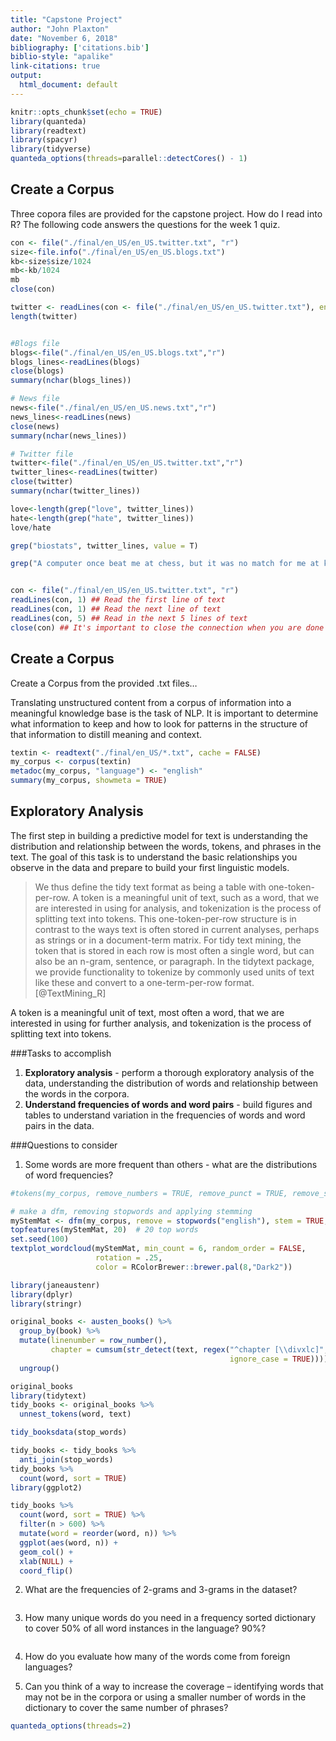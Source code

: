 ```yaml
---
title: "Capstone Project"
author: "John Plaxton"
date: "November 6, 2018"
bibliography: ['citations.bib']
biblio-style: "apalike"
link-citations: true
output:
  html_document: default
---
```


```r
knitr::opts_chunk$set(echo = TRUE)
library(quanteda)
library(readtext)
library(spacyr)
library(tidyverse)
quanteda_options(threads=parallel::detectCores() - 1)
```

## Create a Corpus

Three copora files are provided for the capstone project.  How do I read into R?  The following code answers the questions for the week 1 quiz.

```r
con <- file("./final/en_US/en_US.twitter.txt", "r") 
size<-file.info("./final/en_US/en_US.blogs.txt")
kb<-size$size/1024
mb<-kb/1024
mb
close(con)

twitter <- readLines(con <- file("./final/en_US/en_US.twitter.txt"), encoding = "UTF-8", skipNul = TRUE)
length(twitter)


#Blogs file
blogs<-file("./final/en_US/en_US.blogs.txt","r")
blogs_lines<-readLines(blogs)
close(blogs)
summary(nchar(blogs_lines))

# News file
news<-file("./final/en_US/en_US.news.txt","r")
news_lines<-readLines(news)
close(news)
summary(nchar(news_lines))

# Twitter file
twitter<-file("./final/en_US/en_US.twitter.txt","r")
twitter_lines<-readLines(twitter)
close(twitter)
summary(nchar(twitter_lines))

love<-length(grep("love", twitter_lines))
hate<-length(grep("hate", twitter_lines))
love/hate

grep("biostats", twitter_lines, value = T)

grep("A computer once beat me at chess, but it was no match for me at kickboxing", twitter_lines)


con <- file("./final/en_US/en_US.twitter.txt", "r") 
readLines(con, 1) ## Read the first line of text 
readLines(con, 1) ## Read the next line of text 
readLines(con, 5) ## Read in the next 5 lines of text 
close(con) ## It's important to close the connection when you are done

```

## Create a Corpus

Create a Corpus from the provided .txt files...

Translating unstructured content from a corpus of information into a meaningful knowledge base is the task of NLP.  It is important to determine what information to keep and how to look for patterns in the structure of that information to distill meaning and context.


```r
textin <- readtext("./final/en_US/*.txt", cache = FALSE)
my_corpus <- corpus(textin)
metadoc(my_corpus, "language") <- "english"
summary(my_corpus, showmeta = TRUE)

```
## Exploratory Analysis

The first step in building a predictive model for text is understanding the distribution and relationship between the words, tokens, and phrases in the text. The goal of this task is to understand the basic relationships you observe in the data and prepare to build your first linguistic models.

> We thus define the tidy text format as being a table with one-token-per-row. A token is a meaningful unit of text, such as a word, that we are interested in using for analysis, and tokenization is the process of splitting text into tokens. This one-token-per-row structure is in contrast to the ways text is often stored in current analyses, perhaps as strings or in a document-term matrix. For tidy text mining, the token that is stored in each row is most often a single word, but can also be an n-gram, sentence, or paragraph. In the tidytext package, we provide functionality to tokenize by commonly used units of text like these and convert to a one-term-per-row format. [@TextMining_R]

A token is a meaningful unit of text, most often a word, that we are interested in using for further analysis, and tokenization is the process of splitting text into tokens.

###Tasks to accomplish

1. **Exploratory analysis** - perform a thorough exploratory analysis of the data, understanding the distribution of words and relationship between the words in the corpora.
2. **Understand frequencies of words and word pairs** - build figures and tables to understand variation in the frequencies of words and word pairs in the data.

###Questions to consider

1. Some words are more frequent than others - what are the distributions of word frequencies?
```r
#tokens(my_corpus, remove_numbers = TRUE, remove_punct = TRUE, remove_separators = TRUE)

# make a dfm, removing stopwords and applying stemming
myStemMat <- dfm(my_corpus, remove = stopwords("english"), stem = TRUE, remove_punct = TRUE)
topfeatures(myStemMat, 20)  # 20 top words
set.seed(100)
textplot_wordcloud(myStemMat, min_count = 6, random_order = FALSE,
                   rotation = .25, 
                   color = RColorBrewer::brewer.pal(8,"Dark2"))
```

```r
library(janeaustenr)
library(dplyr)
library(stringr)

original_books <- austen_books() %>%
  group_by(book) %>%
  mutate(linenumber = row_number(),
         chapter = cumsum(str_detect(text, regex("^chapter [\\divxlc]",
                                                 ignore_case = TRUE)))) %>%
  ungroup()

original_books
library(tidytext)
tidy_books <- original_books %>%
  unnest_tokens(word, text)

tidy_booksdata(stop_words)

tidy_books <- tidy_books %>%
  anti_join(stop_words)
tidy_books %>%
  count(word, sort = TRUE)
library(ggplot2)

tidy_books %>%
  count(word, sort = TRUE) %>%
  filter(n > 600) %>%
  mutate(word = reorder(word, n)) %>%
  ggplot(aes(word, n)) +
  geom_col() +
  xlab(NULL) +
  coord_flip()
```

2. What are the frequencies of 2-grams and 3-grams in the dataset?

```r
```
3. How many unique words do you need in a frequency sorted dictionary to cover 50% of all word instances in the language? 90%?
```r
```
4. How do you evaluate how many of the words come from foreign languages?

5. Can you think of a way to increase the coverage -- identifying words that may not be in the corpora or using a smaller number of words in the dictionary to cover the same number of phrases?

```r
quanteda_options(threads=2)
```